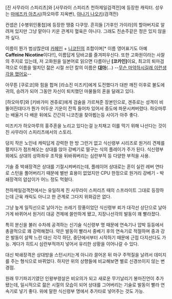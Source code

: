 {{{+1 '''花諷院和狆''' }}}

[진 사무라이 스피리츠]와 [사무라이 스피리츠 천하제일검객전]에 등장한 캐릭터. 
성우는 [[마에즈카 아츠시]](하오마루 지옥변), [[야나기 나오키]](검객전)

컨셉은 [수병위인풍첩]에 등장한 땡중 다쿠앙. 
흔히들 [가후인 가이라]의 할아버지로 알려져 있지만 그냥 맡아다 키운 관계지 혈육은 아니다. 그래도 친손주같은 정은 있지 않을까 싶다. 

이름이 뭔가 범상찮은데 [[카페인]] + [[니코틴]]의 조합이며[* 이름 영어표기도 아예 '''Caffeine Nicotine'''이다!!], 이름답게 담바고를 즐겨피우신다. 
또한 고화원이라는 사찰의 주지로 있는데, 저 고화원을 일본어로 읽으면 다름아닌 '''[코카인]'''이요, 최고의 퇴마검객으로 이름을 떨치던 젊은 시절 쓰던 칼의 이름은 '''[[대마]]'''(...) --[[무슨 마약하시길래 이런생각을 했어요]]--

아무튼 [쿠로코]와 힘을 합쳐 [라쇼진 미즈키]에게 도전했다가 대판 깨진 이후로 불도에 귀의, 승려가 되어 그동안 자신이 퇴치했던 마물들의 혼을 달래고 있다.

[하오마루]와 [키바가미 겐쥬로]에게 검술을 가르쳐준 장본인으로, 겐쥬로는 성격이 비뚤어진데다가 뭔가 어두운 기운이 잔뜩 들어차 있어서 중도에 파문시켜버렸다. 하오마루는 배울거 다 배운 뒤에도 간간히 니코친을 찾아뵙는등 사이가 아주 좋다. 

미즈키가 하오마루의 홍주혼을 노리고 있다는걸 눈치채고 이를 막기 위해 나선다는 것이 진 사무라이 스피리츠에서의 스토리.

덩치 작은 노인네 캐릭답게 강력한 한 방 그런거 없고 식신령부 시리즈로 원거리 견제를 펼치다가 점프해오는 상대를 앉아 강베기로 떨구는 식의 플레이가 주가 된다. 식신령부 외에도 상대의 상하좌우 조작을 뒤바꿔버리는 심란부적 등 다양한 부적을 사용.

기술 중 박쇄장격은 상대를 기절시켜버리는데, 플레이어 상대로는 혼이 실린 레버 연타로 스턴을 풀어버리기 때문에 별반 효용이 없었지만 CPU 한정으로 원거리 강베기 - 박쇄장격의 얍삽이가 어느 정도 먹혔다.

천하제일검객전에서는 유일하게 진 사무라이 스피리츠 때의 스프라이트 그대로 등장하는데 근육 캐릭도 아니고 한 관계로 그다지 위화감은 없다.

그냥 높게 일직선으로 날아가는 쓰레기 장풍이었던 식신령부 뢰가 대각선 상단으로 날아가게 바뀌어서 원거리 대공 견제에 쓸만하게 됐고, 지장나선각의 발동이 꽤 빨라졌다.

특히 분신을 불러 수차례 공격하는 신기술 식신령부 명 때문에 연속기나 압박 등등에서 총괄적으로 꽤 강력해졌다. 약은 발동이 빨라서 중베기 후의 연속기로 적절하며 중과 강은 발동이 살짝 느린 대신 각각 하단, 중단에서부터 시작하기 때문에 근접 다지선다도 가능. 게다가 히트시 심란부적까지 넣어서 유리한 상황을 이어나갈 수 있다.

대신 박쇄장격은 상대방을 스턴시키는게 아니라 끌어온 뒤 마구 주먹질을 날려서 데미지를 주는 형식으로 바뀌었다. 하지만 위의 상향들에 비교해보면 별로 신경쓰이지 않는 변경점.

원래 무기파괴기였던 인왕부령살은 비오의가 되고 새로운 무기날리기 봉마진언이 추가됐는데, 일시적으로 젊은 시절의 모습이 되어 상대를 그어버리는 기술로 발동이 빨라 연속기로 넣기 좋다. 위에 말한 식신령부 명에서 추가타로 넣어주는 것도 가능.
